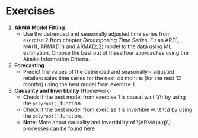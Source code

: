 # Exercises
1.  **ARMA Model Fitting**
    - Use the detrended and seasonally adjusted time series from exercise 2 from chapter *Decomposing Time Series*. 
      Fit an AR(1), MA(1), ARMA(1,1) and ARMA(2,2) model to the data using ML estimation.
      Choose the best out of these four approaches using the Akaike Information Criteria.

2.  **Forecasting**
    - Predict the values of the detrended and seasonally - adjusted retailers sales time series for the next six months (for the next 12 months)
      using the best model from exercise 1.

3.  **Causality and Invertibility** (Homework)
    - Check if the best model from exercise 1 is causal w.r.t \\(\epsilon\\) by using the `polyroot()` function.
    - Check if the best model from exercise 1 is invertible w.r.t \\(\epsilon\\) by using the `polyroot()` function.
    - **Note**: More about causality and invertibility of \\(ARMA(p,q)\\) processes can be found [here](http://www.maths.qmul.ac.uk/~bb/TS_Chapter6_1.pdf)